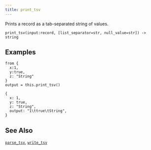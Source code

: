 ```yaml
---
title: print_tsv
---
```


Prints a record as a tab-separated string of values.

```tql
print_tsv(input:record, [list_separator=str, null_value=str]) -> string
```


<Docs operator="print_tsv" separator_text="tab" list_sep="," null_value="-"/>

## Examples

```tql
from {
  x:1,
  y:true,
  z: "String"
}
output = this.print_tsv()
```

```tql
{
  x: 1,
  y: true,
  z: "String",
  output: "1\ttrue\tString",
}
```

## See Also

[`parse_tsv`](parse_tsv),
[`write_tsv`](../operators/write_tsv)

